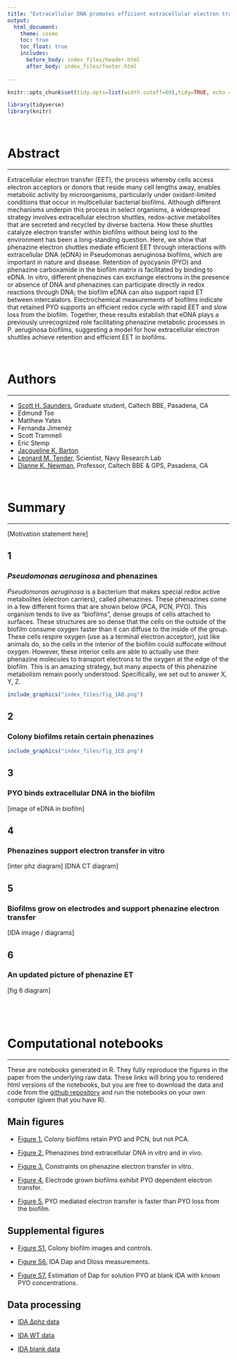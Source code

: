 ```yaml
---
title: "Extracellular DNA promotes efficient extracellular electron transfer by pyocyanin in *Pseudomonas aeruginosa* biofilms."
output: 
  html_document:
    theme: cosmo
    toc: true
    toc_float: true
    includes:
      before_body: index_files/header.html
      after_body: index_files/footer.html
  
---
```


```r
knitr::opts_chunk$set(tidy.opts=list(width.cutoff=60),tidy=TRUE, echo = F, message=FALSE, warning=FALSE, fig.align="center", fig.retina = 2)

library(tidyverse)
library(knitr)
```

<br>

# Abstract

---

Extracellular electron transfer (EET), the process whereby cells access electron acceptors or donors that reside many cell lengths away, enables metabolic activity by microorganisms, particularly under oxidant-limited conditions that occur in multicellular bacterial biofilms. Although different mechanisms underpin this process in select organisms, a widespread strategy involves extracellular electron shuttles, redox-active metabolites that are secreted and recycled by diverse bacteria. How these shuttles catalyze electron transfer within biofilms without being lost to the environment has been a long-standing question. Here, we show that phenazine electron shuttles mediate efficient EET through interactions with extracellular DNA (eDNA) in Pseudomonas aeruginosa biofilms, which are important in nature and disease. Retention of pyocyanin (PYO) and phenazine carboxamide in the biofilm matrix is facilitated by binding to eDNA. In vitro, different phenazines can exchange electrons in the presence or absence of DNA and phenazines can participate directly in redox reactions through DNA; the biofilm eDNA can also support rapid ET between intercalators. Electrochemical measurements of biofilms indicate that retained PYO supports an efficient redox cycle with rapid EET and slow loss from the biofilm. Together, these results establish that eDNA plays a previously unrecognized role facilitating phenazine metabolic processes in P. aeruginosa biofilms, suggesting a model for how extracellular electron shuttles achieve retention and efficient EET in biofilms. 

<br>

# Authors

---

* [Scott H. Saunders](https://scott-saunders.github.io/labwork/), Graduate student, Caltech BBE, Pasadena, CA
* Edmund Tse
* Matthew Yates
* Fernanda Jimenéz
* Scott Trammell
* Eric Stemp
* [Jacqueline K. Barton](http://www.its.caltech.edu/~jkbgrp/)
* [Leonard M. Tender](NRL), Scientist, Navy Research Lab
* [Dianne K. Newman](http://dknweb.caltech.edu/Newman_Lab.html), Professor, Caltech BBE & GPS, Pasadena, CA

<br>

# Summary {.tabset}

----

[Motivation statement here]

## 1

### *Pseudomonas aeruginosa* and phenazines

*Pseudomonas aeruginosa* is a bacterium that makes special redox active metabolites (electron carriers), called phenazines. These phenazines come in a few different forms that are shown below (PCA, PCN, PYO). This organism tends to live as "biofilms", dense groups of cells attached to surfaces. These structures are so dense that the cells on the outside of the biofilm consume oxygen faster than it can diffuse to the inside of the group. These cells respire oxygen (use as a terminal electron acceptor), just like animals do, so the cells in the interior of the biofilm could suffocate without oxygen. However, these interior cells are able to actually use their phenazine molecules to transport electrons to the oxygen at the edge of the biofilm. This is an amazing strategy, but many aspects of this phenazine metabolism remain poorly understood. Specifically, we set out to answer X, Y, Z.


```r
include_graphics("index_files/fig_1AB.png")
```

## 2

### Colony biofilms retain certain phenazines



```r
include_graphics("index_files/fig_1CD.png")
```

## 3

### PYO binds extracellular DNA in the biofilm

[image of eDNA in biofilm]

## 4

### Phenazines support electron transfer in vitro

[inter phz diagram] 
[DNA CT diagram]

## 5

### Biofilms grow on electrodes and support phenazine electron transfer

[IDA image / diagrams]

## 6

### An updated picture of phenazine ET

[fig 6 diagram]

# {.toc-ignore}
<br>

# Computational notebooks

----

These are notebooks generated in R. They fully reproduce the figures in the paper from the underlying raw data. These links will bring you to rendered html versions of the notebooks, but you are free to download the data and code from the [github repository]() and run the notebooks on your own computer (given that you have R).

## Main figures

* [Figure 1.](https://scott-saunders.github.io/phz_eDNA_2019/code/figures/Fig_1/phz2019_Fig_1_colony_retention.html) Colony biofilms retain PYO and PCN, but not PCA.

* [Figure 2.](https://scott-saunders.github.io/phz_eDNA_2019/code/figures/Fig_2/phz2019_Fig_2_PYO_eDNA.html) Phenazines bind extracellular DNA in vitro and in vivo.

* [Figure 3.](https://scott-saunders.github.io/phz_eDNA_2019/code/figures/Fig_3/phz2019_Fig_3_phz_ET_invitro.html) Constraints on phenazine electron transfer in vitro.

* [Figure 4.](https://scott-saunders.github.io/phz_eDNA_2019/code/figures/Fig_5/phz2019_Fig_5.html) Electrode grown biofilms exhibit PYO dependent electron transfer.

* [Figure 5.](https://scott-saunders.github.io/phz_eDNA_2019/code/figures/Fig_6/phz2019_Fig_6.html) PYO mediated electron transfer is faster than PYO loss from the biofilm.


## Supplemental figures

* [Figure S1.](https://scott-saunders.github.io/phz_eDNA_2019/code/figures/supplement/Fig_S1/phz2019_Fig_S1.html) Colony biofilm images and controls.

* [Figure S6.](https://scott-saunders.github.io/phz_eDNA_2019/code/figures/supplement/Fig_S6/phz2019_Fig_S6.html) IDA Dap and Dloss measurements.

* [Figure S7.](https://scott-saunders.github.io/phz_eDNA_2019/code/figures/supplement/Fig_S7/phz2019_Fig_S7.html) Estimation of Dap for solution PYO at blank IDA with known PYO concentrations. 

## Data processing

* [IDA ∆phz data](https://scott-saunders.github.io/phz_eDNA_2019/code/processing/IDA_dPHZ/IDA_dPHZ_processing.html)

* [IDA WT data](https://scott-saunders.github.io/phz_eDNA_2019/code/processing/IDA_WT/IDA_WT_processing.html)

* [IDA blank data](https://scott-saunders.github.io/phz_eDNA_2019/code/processing/IDA_blank/IDA_blank_processing.html)

